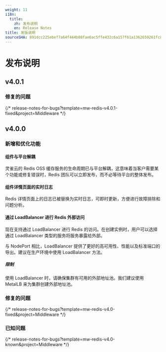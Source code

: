 ```yaml
---
weight: 11
i18n:
  title:
    zh: 发布说明
    en: Release Notes
title: 发版说明
sourceSHA: 891dcc225ebef7a64f444b08fae6ac5ffe432c6a157f61a1362659261fc8b45b
---
```


# 发布说明

## v4.0.1

### 修复的问题

{/* release-notes-for-bugs?template=mw-redis-v4.0.1-fixed&project=Middleware */}

## v4.0.0

### 新增和优化功能

#### 组件与平台解耦

灵雀云的 Redis OSS 缓存服务的生命周期已与平台解耦，这意味着当客户需要某个功能或修复错误时，Redis 团队可以立即发布，而不必等待平台的整体发布。

#### 组件详情页面的实时日志

Redis 详情页面上的日志已被替换为实时日志，可即时更新，方便进行故障排除和问题分析。

#### 通过 LoadBalancer 进行 Redis 外部访问

现在支持通过 LoadBalancer 进行 Redis 的访问。在创建实例时，用户可以选择通过 LoadBalancer 类型的服务将服务暴露给外部。

与 NodePort 相比，LoadBalancer 提供了更好的高可用性、性能以及标准端口的导出。建议在生产环境中使用 LoadBalancer 方法。

##### 限制

使用 LoadBalancer 时，请确保集群有可用的外部地址池。我们建议使用 MetalLB 来为集群创建外部地址池。

### 修复的问题

{/* release-notes-for-bugs?template=mw-redis-v4.0-fixed&project=Middleware */}

### 已知问题

{/* release-notes-for-bugs?template=mw-redis-v4.0-known&project=Middleware */}
